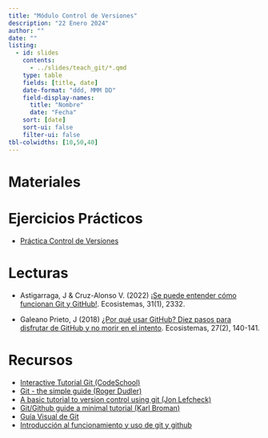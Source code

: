 ```yaml
---
title: "Módulo Control de Versiones"
description: "22 Enero 2024"
author: ""
date: ""
listing:
  - id: slides
    contents:
      - ../slides/teach_git/*.qmd
    type: table
    fields: [title, date]
    date-format: "ddd, MMM DD"
    field-display-names:
      title: "Nombre"
      date: "Fecha"
    sort: [date]
    sort-ui: false
    filter-ui: false
tbl-colwidths: [10,50,40]
---
```


# Materiales

::: {#slides}
:::

# Ejercicios Prácticos

- [Práctica Control de Versiones](../practicas/repro_control_versiones_practicas.qmd)


# Lecturas

- Astigarraga, J & Cruz-Alonso V. (2022) [¡Se puede entender cómo funcionan Git y GitHub!](https://doi.org/10.7818/ECOS.2332). Ecosistemas, 31(1), 2332. 

- Galeano Prieto, J (2018) [¿Por qué usar GitHub? Diez pasos para disfrutar de GitHub y no morir en el intento](https://doi.org/10.7818/ECOS.1604). Ecosistemas, 27(2), 140-141. 


# Recursos 
- [Interactive Tutorial Git (CodeSchool)](https://try.github.io/levels/1/challenges/1)
- [Git - the simple guide (Roger Dudler)](http://rogerdudler.github.io/git-guide/index.es.html)
- [A basic tutorial to version control using git (Jon Lefcheck)](http://jonlefcheck.net/2013/11/04/a-basic-tutorial-to-version-control-using-git/)
- [Git/Github guide a minimal tutorial (Karl Broman)](http://kbroman.org/github_tutorial/)
- [Guía Visual de Git](https://marklodato.github.io/visual-git-guide/index-es.html)
- [Introducción al funcionamiento y uso de git y github](https://juancuiule.github.io/intro-a-git/)

